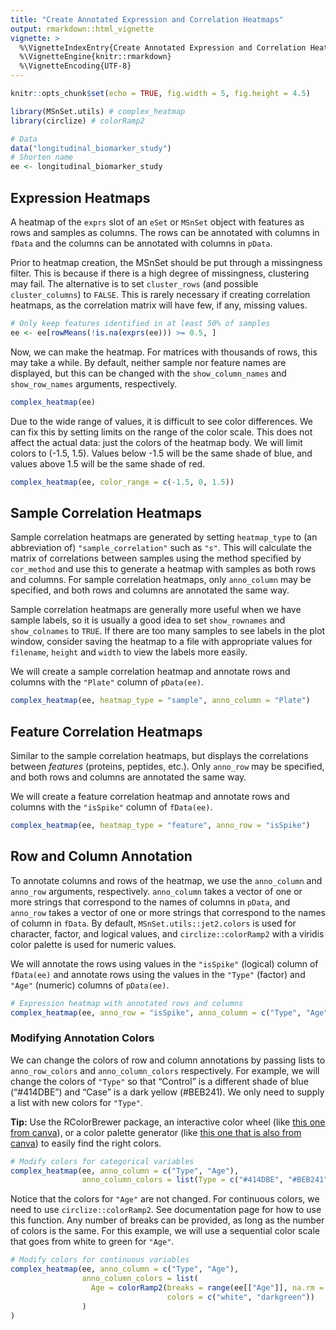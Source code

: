 ```yaml
---
title: "Create Annotated Expression and Correlation Heatmaps"
output: rmarkdown::html_vignette
vignette: >
  %\VignetteIndexEntry{Create Annotated Expression and Correlation Heatmaps}
  %\VignetteEngine{knitr::rmarkdown}
  %\VignetteEncoding{UTF-8}
---
```


```r
knitr::opts_chunk$set(echo = TRUE, fig.width = 5, fig.height = 4.5)
```

```r
library(MSnSet.utils) # complex_heatmap
library(circlize) # colorRamp2

# Data
data("longitudinal_biomarker_study")
# Shorten name
ee <- longitudinal_biomarker_study
```

## Expression Heatmaps

A heatmap of the `exprs` slot of an `eSet` or `MSnSet` object with features as rows and samples as columns. The rows can be annotated with columns in `fData` and the columns can be annotated with columns in `pData`.

Prior to heatmap creation, the MSnSet should be put through a missingness filter. This is because if there is a high degree of missingness, clustering may fail. The alternative is to set `cluster_rows` (and possible `cluster_columns`) to `FALSE`. This is rarely necessary if creating correlation heatmaps, as the correlation matrix will have few, if any, missing values.

```r
# Only keep features identified in at least 50% of samples
ee <- ee[rowMeans(!is.na(exprs(ee))) >= 0.5, ]
```

Now, we can make the heatmap. For matrices with thousands of rows, this may take a while. By default, neither sample nor feature names are displayed, but this can be changed with the `show_column_names` and `show_row_names` arguments, respectively.

```r
complex_heatmap(ee)
```


Due to the wide range of values, it is difficult to see color differences. We can fix this by setting limits on the range of the color scale. This does not affect the actual data: just the colors of the heatmap body. We will limit colors to (-1.5, 1.5). Values below -1.5 will be the same shade of blue, and values above 1.5 will be the same shade of red.

```r
complex_heatmap(ee, color_range = c(-1.5, 0, 1.5))
```


## Sample Correlation Heatmaps

Sample correlation heatmaps are generated by setting `heatmap_type` to (an abbreviation of) `"sample_correlation"` such as `"s"`. This will calculate the matrix of correlations between samples using the method specified by `cor_method` and use this to generate a heatmap with samples as both rows and columns. For sample correlation heatmaps, only `anno_column` may be specified, and both rows and columns are annotated the same way.

Sample correlation heatmaps are generally more useful when we have sample labels, so it is usually a good idea to set `show_rownames` and `show_colnames` to `TRUE`. If there are too many samples to see labels in the plot window, consider saving the heatmap to a file with appropriate values for `filename`, `height` and `width` to view the labels more easily.

We will create a sample correlation heatmap and annotate rows and columns with the `"Plate"` column of `pData(ee)`.

```r
complex_heatmap(ee, heatmap_type = "sample", anno_column = "Plate")
```


## Feature Correlation Heatmaps

Similar to the sample correlation heatmaps, but displays the correlations between *features* (proteins, peptides, etc.). Only `anno_row` may be specified, and both rows and columns are annotated the same way.

We will create a feature correlation heatmap and annotate rows and columns with the `"isSpike"` column of `fData(ee)`.

```r
complex_heatmap(ee, heatmap_type = "feature", anno_row = "isSpike")
```


## Row and Column Annotation

To annotate columns and rows of the heatmap, we use the `anno_column` and `anno_row` arguments, respectively. `anno_column` takes a vector of one or more strings that correspond to the names of columns in `pData`, and `anno_row` takes a vector of one or more strings that correspond to the names of column in `fData`. By default, `MSnSet.utils::jet2.colors` is used for character, factor, and logical values, and `circlize::colorRamp2` with a viridis color palette is used for numeric values.

We will annotate the rows using values in the `"isSpike"` (logical) column of `fData(ee)` and annotate rows using the values in the `"Type"` (factor) and `"Age"` (numeric) columns of `pData(ee)`.

```r
# Expression heatmap with annotated rows and columns
complex_heatmap(ee, anno_row = "isSpike", anno_column = c("Type", "Age"))
```


### Modifying Annotation Colors

We can change the colors of row and column annotations by passing lists to `anno_row_colors` and `anno_column_colors` respectively. For example, we will change the colors of `"Type"` so that "Control" is a different shade of blue ("#414DBE") and "Case" is a dark yellow (#BEB241). We only need to supply a list with new colors for `"Type"`.

**Tip:** Use the RColorBrewer package, an interactive color wheel (like <a href="https://www.canva.com/colors/color-wheel/">this one from canva</a>), or a color palette generator (like <a href="https://www.canva.com/colors/color-palette-generator/">this one that is also from canva</a>) to easily find the right colors.

```r
# Modify colors for categorical variables
complex_heatmap(ee, anno_column = c("Type", "Age"),
                anno_column_colors = list(Type = c("#414DBE", "#BEB241")))
```

Notice that the colors for `"Age"` are not changed. For continuous colors, we need to use `circlize::colorRamp2`. See documentation page for how to use this function. Any number of breaks can be provided, as long as the number of colors is the same. For this example, we will use a sequential color scale that goes from white to green for `"Age"`.

```r
# Modify colors for continuous variables
complex_heatmap(ee, anno_column = c("Type", "Age"),
                anno_column_colors = list(
                  Age = colorRamp2(breaks = range(ee[["Age"]], na.rm = TRUE), 
                                   colors = c("white", "darkgreen"))
                )
)
```


